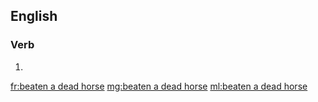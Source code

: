 ==English==

===Verb===
{{head|en|past participle}}

# {{past participle of|beat a dead horse|lang=en|nocat=1}}

[[fr:beaten a dead horse]]
[[mg:beaten a dead horse]]
[[ml:beaten a dead horse]]